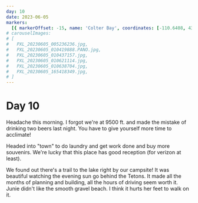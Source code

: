 ```yaml
---
day: 10
date: 2023-06-05
markers:
  [{ markerOffset: -15, name: 'Colter Bay', coordinates: [-110.6408, 43.9047] }]
# carouselImages:
# [
#   PXL_20230605_005236236.jpg,
#   PXL_20230605_010419888.PANO.jpg,
#   PXL_20230605_010437157.jpg,
#   PXL_20230605_010621114.jpg,
#   PXL_20230605_010638704.jpg,
#   PXL_20230605_165418349.jpg,
# ]
---
```


# Day 10

Headache this morning. I forgot we're at 9500 ft. and made the mistake of drinking two beers last night. You have to give yourself more time to acclimate!

Headed into "town" to do laundry and get work done and buy more souvenirs. We're lucky that this place has good reception (for verizon at least).

We found out there's a trail to the lake right by our campsite! It was beautiful watching the evening sun go behind the Tetons. It made all the months of planning and building, all the hours of driving seem worth it. Junie didn't like the smooth gravel beach. I think it hurts her feet to walk on it.
